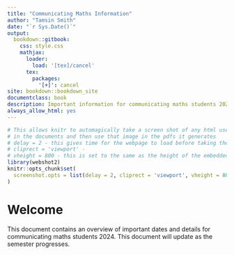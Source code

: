 ```yaml
--- 
title: "Communicating Maths Information"
author: "Tamsin Smith"
date: "`r Sys.Date()`"
output:
  bookdown::gitbook:
    css: style.css
    mathjax:
      loader:
        load: '[tex]/cancel'
      tex:
        packages:
          '[+]': cancel
site: bookdown::bookdown_site
documentclass: book
description: Important information for communicating maths students 2023.
always_allow_html: yes
---
```


```r
# This allows knitr to automagically take a screen shot of any html used
# in the documents and then use that image in the pdfs it generates
# delay = 2 - this gives time for the webpage to load before taking the screen shot.
# cliprect = 'viewport' - 
# vheight = 800 - this is set to the same as the height of the embedded NUMBAS questions
library(webshot2)
knitr::opts_chunk$set(
  screenshot.opts = list(delay = 2, cliprect = 'viewport', vheight = 800)
)
```

# Welcome {-}

This document contains an overview of important dates and details for communicating maths students 2024. This document will update as the semester progresses.

